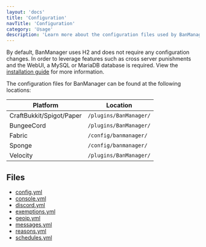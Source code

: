 ```yaml
---
layout: 'docs'
title: 'Configuration'
navTitle: 'Configuration'
category: 'Usage'
description: 'Learn more about the configuration files used by BanManager to manage your server.'
---
```

By default, BanManager uses H2 and does not require any configuration changes. In order to leverage features such as cross server punishments and the WebUI, a MySQL or MariaDB database is required. View the [installation guide](/docs/banmanager/install) for more information.

The configuration files for BanManager can be found at the following locations:

| Platform | Location |
| -------- | -------- |
| CraftBukkit/Spigot/Paper | `/plugins/BanManager/` |
| BungeeCord | `/plugins/BanManager/` |
| Fabric | `/config/banmanager/` |
| Sponge | `/config/banmanager/` |
| Velocity | `/plugins/BanManager/` |

## Files
- [config.yml](/docs/banmanager/configuration/config-yml)
- [console.yml](/docs/banmanager/configuration/console-yml)
- [discord.yml](/docs/banmanager/configuration/discord-yml)
- [exemptions.yml](/docs/banmanager/configuration/exemptions-yml)
- [geoip.yml](/docs/banmanager/configuration/geoip-yml)
- [messages.yml](/docs/banmanager/configuration/messages-yml)
- [reasons.yml](/docs/banmanager/configuration/reasons-yml)
- [schedules.yml](/docs/banmanager/configuration/schedules-yml)
